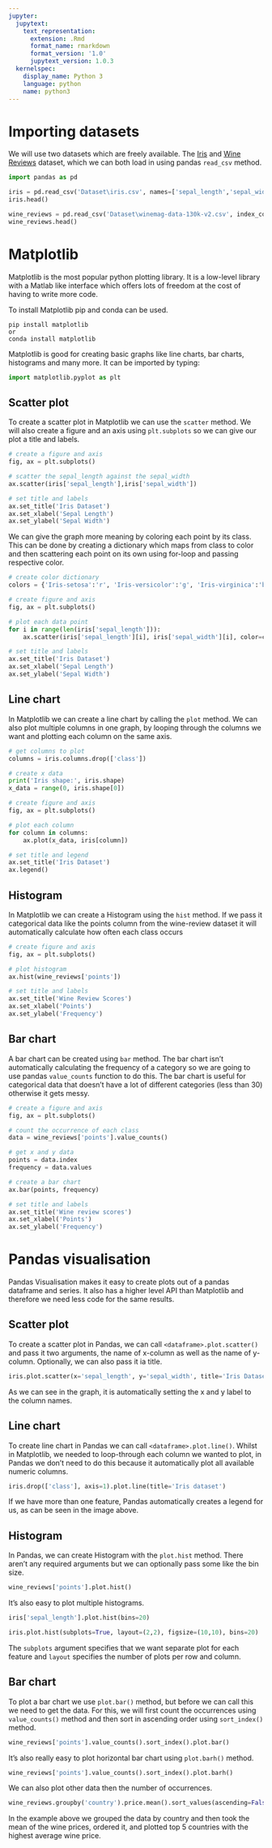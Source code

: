 ```yaml
---
jupyter:
  jupytext:
    text_representation:
      extension: .Rmd
      format_name: rmarkdown
      format_version: '1.0'
      jupytext_version: 1.0.3
  kernelspec:
    display_name: Python 3
    language: python
    name: python3
---
```


# Importing datasets


We will use two datasets which are freely available. The [Iris](https://archive.ics.uci.edu/ml/datasets/iris) and [Wine Reviews](https://www.kaggle.com/zynicide/wine-reviews) dataset, which we can both load in using pandas `read_csv` method.

```python
import pandas as pd
```

```python
iris = pd.read_csv('Dataset\iris.csv', names=['sepal_length','sepal_width','petal_length','petal_width','class'])
iris.head()
```

```python
wine_reviews = pd.read_csv('Dataset\winemag-data-130k-v2.csv', index_col=0)
wine_reviews.head()
```

# Matplotlib


Matplotlib is the most popular python plotting library. It is a low-level library with a Matlab like interface which offers lots of freedom at the cost of having to write more code. 

To install Matplotlib pip and conda can be used. 

```
pip install matplotlib
or
conda install matplotlib
```

Matplotlib is good for creating basic graphs like line charts, bar charts, histograms and many more. It can be imported by typing:

```python
import matplotlib.pyplot as plt
```

## Scatter plot

To create a scatter plot in Matplotlib we can use the `scatter` method. We will also create a figure and an axis using `plt.subplots` so we can give our plot a title and labels. 

```python
# create a figure and axis
fig, ax = plt.subplots()

# scatter the sepal_length against the sepal_width
ax.scatter(iris['sepal_length'],iris['sepal_width'])

# set title and labels
ax.set_title('Iris Dataset')
ax.set_xlabel('Sepal Length')
ax.set_ylabel('Sepal Width')
```

We can give the graph more meaning by coloring each point by its class. This can be done by creating a dictionary which maps from class to color and then scattering each point on its own using for-loop and passing respective color. 

```python
# create color dictionary
colors = {'Iris-setosa':'r', 'Iris-versicolor':'g', 'Iris-virginica':'b'}

# create figure and axis
fig, ax = plt.subplots()

# plot each data point
for i in range(len(iris['sepal_length'])):
    ax.scatter(iris['sepal_length'][i], iris['sepal_width'][i], color=colors[iris['class'][i]])

# set title and labels
ax.set_title('Iris Dataset')
ax.set_xlabel('Sepal Length')
ax.set_ylabel('Sepal Width')
```

## Line chart

In Matplotlib we can create a line chart by calling the `plot` method. We can also plot multiple columns in one graph, by looping through the columns we want and plotting each column on the same axis. 

```python
# get columns to plot
columns = iris.columns.drop(['class'])

# create x data
print('Iris shape:', iris.shape)
x_data = range(0, iris.shape[0])

# create figure and axis
fig, ax = plt.subplots()

# plot each column
for column in columns:
    ax.plot(x_data, iris[column])

# set title and legend
ax.set_title('Iris Dataset')
ax.legend()
```

## Histogram

In Matplotlib we can create a Histogram using the `hist` method. If we pass it categorical data like the points column from the wine-review dataset it will automatically calculate how often each class occurs

```python
# create figure and axis
fig, ax = plt.subplots()

# plot histogram
ax.hist(wine_reviews['points'])

# set title and labels
ax.set_title('Wine Review Scores')
ax.set_xlabel('Points')
ax.set_ylabel('Frequency')
```

## Bar chart

A bar chart can be created using `bar` method. The bar chart isn't automatically calculating the frequency of a category so we are going to use pandas `value_counts` function to do this. The bar chart is useful for categorical data that doesn't have a lot of different categories (less than 30) otherwise it gets messy. 

```python
# create a figure and axis
fig, ax = plt.subplots()

# count the occurrence of each class
data = wine_reviews['points'].value_counts()

# get x and y data
points = data.index
frequency = data.values

# create a bar chart
ax.bar(points, frequency)

# set title and labels
ax.set_title('Wine review scores')
ax.set_xlabel('Points')
ax.set_ylabel('Frequency')
```

# Pandas visualisation

Pandas Visualisation makes it easy to create plots out of a pandas dataframe and series. It also has a higher level API than Matplotlib and therefore we need less code for the same results. 


## Scatter plot

To create a scatter plot in Pandas, we can call `<dataframe>.plot.scatter()` and pass it two arguments, the name of x-column as well as the name of y-column. Optionally, we can also pass it ia title. 

```python
iris.plot.scatter(x='sepal_length', y='sepal_width', title='Iris Dataset')
```

As we can see in the graph, it is automatically setting the x and y label to the column names. 


## Line chart
To create line chart in Pandas we can call `<dataframe>.plot.line()`. Whilst in Matplotlib, we needed to loop-through each column we wanted to plot, in Pandas we don't need to do this because it automatically plot all available numeric columns. 

```python
iris.drop(['class'], axis=1).plot.line(title='Iris dataset')
```

If we have more than one feature, Pandas automatically creates a legend for us, as can be seen in the image above.


## Histogram
In Pandas, we can create Histogram with the `plot.hist` method. There aren't any required arguments but we can optionally pass some like the bin size. 

```python
wine_reviews['points'].plot.hist()
```

It's also easy to plot multiple histograms.

```python
iris['sepal_length'].plot.hist(bins=20)
```

```python
iris.plot.hist(subplots=True, layout=(2,2), figsize=(10,10), bins=20)
```

The `subplots` argument specifies that we want separate plot for each feature and `layout` specifies the number of plots per row and column.


## Bar chart
To plot a bar chart we use `plot.bar()` method, but before we can call this we need to get the data. For this, we will first count the occurrences using `value_counts()` method and then sort in ascending order using `sort_index()` method.  

```python
wine_reviews['points'].value_counts().sort_index().plot.bar()
```

It's also really easy to plot horizontal bar chart using `plot.barh()` method. 

```python
wine_reviews['points'].value_counts().sort_index().plot.barh()
```

We can also plot other data then the number of occurrences. 

```python
wine_reviews.groupby('country').price.mean().sort_values(ascending=False)[:5].plot.bar()
```

In the example above we grouped the data by country and then took the mean of the wine prices, ordered it, and plotted top 5 countries with the highest average wine price.

```python

```
